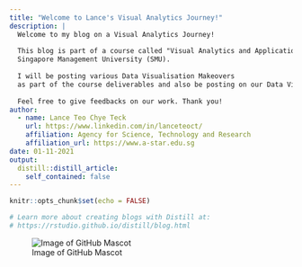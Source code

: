 ```yaml
---
title: "Welcome to Lance's Visual Analytics Journey!"
description: |
  Welcome to my blog on a Visual Analytics Journey!    
  
  This blog is part of a course called "Visual Analytics and Application" conducted by Prof Kam Ting Seong in the 
  Singapore Management University (SMU).    
  
  I will be posting various Data Visualisation Makeovers 
  as part of the course deliverables and also be posting on our Data Visualisation Project.    
  
  Feel free to give feedbacks on our work. Thank you!
author:
  - name: Lance Teo Chye Teck
    url: https://www.linkedin.com/in/lanceteoct/
    affiliation: Agency for Science, Technology and Research
    affiliation_url: https://www.a-star.edu.sg
date: 01-11-2021
output:
  distill::distill_article:
    self_contained: false
---
```


```r
knitr::opts_chunk$set(echo = FALSE)

# Learn more about creating blogs with Distill at:
# https://rstudio.github.io/distill/blog.html

```

![Image of GitHub Mascot](https://github.githubassets.com/images/modules/logos_page/Octocat.png)

